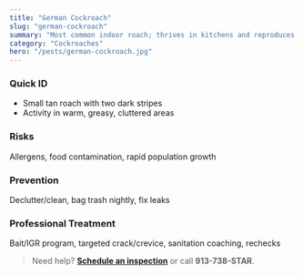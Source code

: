 ```yaml
---
title: "German Cockroach"
slug: "german-cockroach"
summary: "Most common indoor roach; thrives in kitchens and reproduces quickly."
category: "Cockroaches"
hero: "/pests/german-cockroach.jpg"
---
```


### Quick ID
- Small tan roach with two dark stripes
- Activity in warm, greasy, cluttered areas

### Risks
Allergens, food contamination, rapid population growth

### Prevention
Declutter/clean, bag trash nightly, fix leaks

### Professional Treatment
Bait/IGR program, targeted crack/crevice, sanitation coaching, rechecks

> Need help? [**Schedule an inspection**](/schedule) or call **913-738-STAR**.

